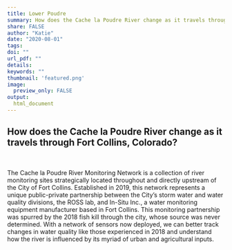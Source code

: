 ```yaml
---
title: Lower Poudre
summary: How does the Cache la Poudre River change as it travels through Fort Collins, Colorado?
share: FALSE
author: "Katie"
date: "2020-08-01"
tags:
doi: ""
url_pdf: ""
details: 
keywords: ""
thumbnail: 'featured.png'
image:
  preview_only: FALSE
output: 
  html_document
---
```


## How does the Cache la Poudre River change as it travels through Fort Collins, Colorado?

<br>

The Cache la Poudre River Monitoring Network is a collection of river monitoring sites strategically located throughout and directly upstream of the City of Fort Collins. Established in 2019, this network represents a unique public-private partnership between the City’s storm water and water quality divisions, the ROSS lab, and In-Situ Inc., a water monitoring equipment manufacturer based in Fort Collins. This monitoring partnership was spurred by the 2018 fish kill through the city, whose source was never determined. With a network of sensors now deployed, we can better track changes in water quality like those experienced in 2018 and understand how the river is influenced by its myriad of urban and agricultural inputs.